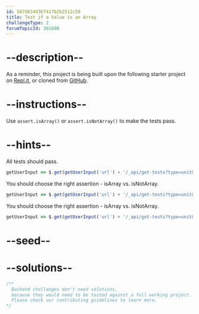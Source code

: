 ```yaml
---
id: 587d824d367417b2b2512c50
title: Test if a Value is an Array
challengeType: 2
forumTopicId: 301600
---
```


# --description--

As a reminder, this project is being built upon the following starter project on [Repl.it](https://repl.it/github/freeCodeCamp/boilerplate-mochachai), or cloned from [GitHub](https://github.com/freeCodeCamp/boilerplate-mochachai/).

# --instructions--

Use `assert.isArray()` or `assert.isNotArray()` to make the tests pass.

# --hints--

All tests should pass.

```js
getUserInput => $.get(getUserInput('url') + '/_api/get-tests?type=unit&n=10').then(data => {assert.equal(data.state,'passed'); }, xhr => { throw new Error(xhr.responseText); })
```

You should choose the right assertion - isArray vs. isNotArray.

```js
getUserInput => $.get(getUserInput('url') + '/_api/get-tests?type=unit&n=10').then(data => {  assert.equal(data.assertions[0].method, 'isArray', 'String.prototype.split() returns an Array'); }, xhr => { throw new Error(xhr.responseText); })
```

You should choose the right assertion - isArray vs. isNotArray.

```js
getUserInput => $.get(getUserInput('url') + '/_api/get-tests?type=unit&n=10').then(data => {  assert.equal(data.assertions[1].method, 'isNotArray', 'Array.prototype.indexOf() returns a number'); }, xhr => { throw new Error(xhr.responseText); })
```

# --seed--

# --solutions--

```js
/**
  Backend challenges don't need solutions, 
  because they would need to be tested against a full working project. 
  Please check our contributing guidelines to learn more.
*/
```
